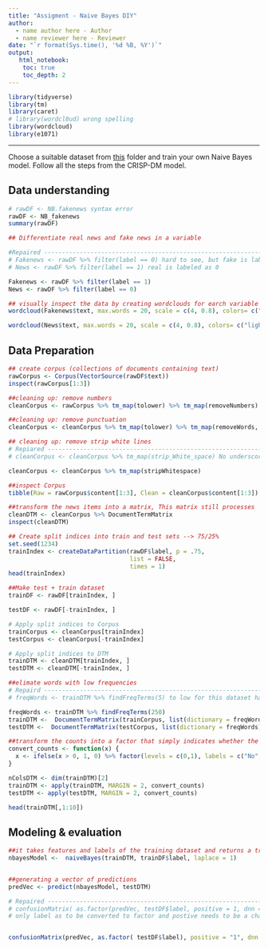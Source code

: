 ---
title: "Assigment - Naive Bayes DIY"
author:
  - name author here - Author
  - name reviewer here - Reviewer
date: "`r format(Sys.time(), '%d %B, %Y')`"
output:
   html_notebook:
    toc: true
    toc_depth: 2
---

```{r}
library(tidyverse)
library(tm)
library(caret)
# library(wordcl0ud) wrong spelling
library(wordcloud)
library(e1071)
```

---

Choose a suitable dataset from [this](https://github.com/HAN-M3DM-Data-Mining/assignments/tree/master/datasets) folder and train your own Naive Bayes model. Follow all the steps from the CRISP-DM model.


## Data understanding
```{r}
# rawDF <- NB.fakenews syntax error 
rawDF <- NB_fakenews
summary(rawDF)

## Differentiate real news and fake news in a variable

#Repaired -----------------------------------------------------------------------------
# Fakenews <- rawDF %>% filter(label == 0) hard to see, but fake is labeled as 1
# News <- rawDF %>% filter(label == 1) real is labeled as 0

Fakenews <- rawDF %>% filter(label == 1) 
News <- rawDF %>% filter(label == 0)

## visually inspect the data by creating wordclouds for earch variable 
wordcloud(Fakenews$text, max.words = 20, scale = c(4, 0.8), colors= c("indianred1","indianred2","indianred3","indianred"))

wordcloud(News$text, max.words = 20, scale = c(4, 0.8), colors= c("lightsteelblue1","lightsteelblue2","lightsteelblue3","lightsteelblue"))

```

## Data Preparation
```{r}
## create corpus (collections of documents containing text)
rawCorpus <- Corpus(VectorSource(rawDF$text))
inspect(rawCorpus[1:3])

##cleaning up: remove numbers
cleanCorpus <- rawCorpus %>% tm_map(tolower) %>% tm_map(removeNumbers)

##cleaning up: remove punctuation
cleanCorpus <- cleanCorpus %>% tm_map(tolower) %>% tm_map(removeWords, stopwords()) %>% tm_map(removePunctuation)

## cleaning up: remove strip white lines
# Repiared ------------------------------------------------------------------
# cleanCorpus <- cleanCorpus %>% tm_map(strip_White_space) No underscore needed to call fucntion

cleanCorpus <- cleanCorpus %>% tm_map(stripWhitespace) 

##inspect Corpus
tibble(Raw = rawCorpus$content[1:3], Clean = cleanCorpus$content[1:3])

##transform the news items into a matrix, This matrix still processes '', 's and -. I don't know how to filter this out
cleanDTM <- cleanCorpus %>% DocumentTermMatrix
inspect(cleanDTM)

## Create split indices into train and test sets --> 75/25%
set.seed(1234)
trainIndex <- createDataPartition(rawDF$label, p = .75, 
                                  list = FALSE, 
                                  times = 1)
head(trainIndex)

##Make test + train dataset
trainDF <- rawDF[trainIndex, ]

testDF <- rawDF[-trainIndex, ]

# Apply split indices to Corpus
trainCorpus <- cleanCorpus[trainIndex]
testCorpus <- cleanCorpus[-trainIndex]

# Apply split indices to DTM
trainDTM <- cleanDTM[trainIndex, ]
testDTM <- cleanDTM[-trainIndex, ]

##elimate words with low frequencies
# Repaird ------------------------------------------------------------------------
# freqWords <- trainDTM %>% findFreqTerms(5) to low for this dataset has to be higher to reduce computation time. 

freqWords <- trainDTM %>% findFreqTerms(250)
trainDTM <-  DocumentTermMatrix(trainCorpus, list(dictionary = freqWords))
testDTM <-  DocumentTermMatrix(testCorpus, list(dictionary = freqWords))

##transform the counts into a factor that simply indicates whether the word appears in the document or not -> build function and apply it to each column
convert_counts <- function(x) {
  x <- ifelse(x > 0, 1, 0) %>% factor(levels = c(0,1), labels = c("No", "Yes"))
}

nColsDTM <- dim(trainDTM)[2]
trainDTM <- apply(trainDTM, MARGIN = 2, convert_counts)
testDTM <- apply(testDTM, MARGIN = 2, convert_counts)

head(trainDTM[,1:10])
```


## Modeling & evaluation
```{r}
##it takes features and labels of the training dataset and returns a trained model.
nbayesModel <-  naiveBayes(trainDTM, trainDF$label, laplace = 1)


##generating a vector of predictions
predVec <- predict(nbayesModel, testDTM)

# Repaired ---------------------------------------------------------------------------------------------
# confusionMatrix( as.factor(predVec, testDF$label, positive = 1, dnn = c("Prediction", "True")))
# only label as to be converted to factor and postive needs to be a character


confusionMatrix(predVec, as.factor( testDF$label), positive = "1", dnn = c("Prediction", "True"))
```


